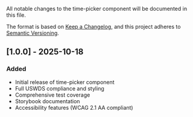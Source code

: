 
<Meta title="Forms/Time Picker/Changelog" />

All notable changes to the time-picker component will be documented in this file.

The format is based on [Keep a Changelog](https://keepachangelog.com/en/1.0.0/),
and this project adheres to [Semantic Versioning](https://semver.org/spec/v2.0.0.html).

## [1.0.0] - 2025-10-18

### Added

- Initial release of time-picker component
- Full USWDS compliance and styling
- Comprehensive test coverage
- Storybook documentation
- Accessibility features (WCAG 2.1 AA compliant)

